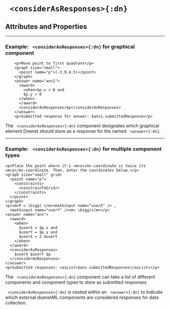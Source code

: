 



# ` <considerAsResponses>{:dn}`

## Attributes and Properties 
 <AttrDisplay name='considerAsResponses'/> 
 <PropDisplay name='considerAsResponses'/>


---

### Example: ` <considerAsResponses>{:dn}` for graphical component


```doenet-editor-horiz
    <p>Move point to first quadrant</p>
    <graph size="small">
      <point name="p">(-3.9,4.5)</point>
    </graph>
    <answer name="ans1">
      <award>
        <when>$p.x > 0 and 
        $p.y > 0
      </when>
      </award>
      <considerAsResponses>$p</considerAsResponses>
    </answer>
    <p>Submitted response for answer: $ans1.submittedResponse</p>
```



The ` <considerAsResponses>{:dn}` component designates which graphical element Doenet should store as a response for the named ` <answer>{:dn}`.



---

### Example: ` <considerAsResponses>{:dn}` for multiple component types


```doenet-editor-horiz
<p>Place the point where it's <m>x</m>-coordinate is twice its <m>y</m>-coordinate. Then, enter the coordinates below.</p>
<graph size="small" grid>
  <point name="p">
    <constraints>
      <constrainToGrid/>
    </constraints>
  </point>
</graph>
<p><m>P = \bigg( </m><mathinput name="userX" /> , 
  <mathinput name="userY" /><m> \bigg)</m></p>
<answer name="ans">
  <award>
    <when>
      $userX = $p.x and 
      $userY = $p.y and 
      $userX = 2 $userY
    </when>
  </award>
  <considerAsResponses>
    $userX $userY $p
  </considerAsResponses>
</answer>
<p>Submitted responses: <asList>$ans.submittedResponses</asList></p>
```



The ` <considerAsResponses>{:dn}` component can take a list of different components and component types to store as submitted responses.



<description>` <considerAsResponses>{:dn}` is nested within an ` <answer>{:dn}` to indicate which external doenetML components are considered responses for data collection.</description>